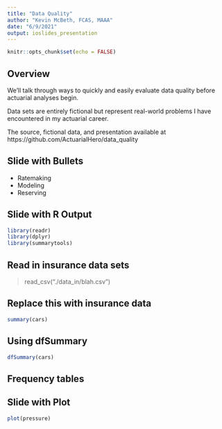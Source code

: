 ```yaml
---
title: "Data Quality"
author: "Kevin McBeth, FCAS, MAAA"
date: "6/9/2021"
output: ioslides_presentation
---
```


```r
knitr::opts_chunk$set(echo = FALSE)
```

## Overview

We'll talk through ways to quickly and easily evaluate data quality before actuarial analyses begin.

Data sets are entirely fictional but represent real-world problems I have encountered in my actuarial career.

The source, fictional data, and presentation available at https://github.com/ActuarialHero/data_quality

## Slide with Bullets

- Ratemaking
- Modeling
- Reserving

## Slide with R Output

```r
library(readr)
library(dplyr)
library(summarytools)
```

## Read in insurance data sets
> read_csv("./data_in/blah.csv")

## Replace this with insurance data
```r
summary(cars)
```

## Using dfSummary
```r
dfSummary(cars)
```

## Frequency tables

## Slide with Plot

```r
plot(pressure)
```


